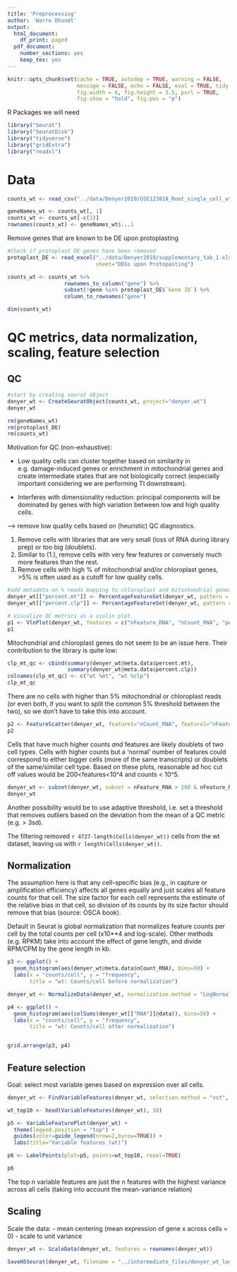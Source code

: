 ```yaml
---
title: 'Preprocessing'
author: 'Warre Dhondt'
output:
  html_document:
    df_print: paged
  pdf_document:
    number_sections: yes
    keep_tex: yes
---
```


```r
knitr::opts_chunk$set(cache = TRUE, autodep = TRUE, warning = FALSE, 
                      message = FALSE, echo = FALSE, eval = TRUE, tidy = TRUE,
                      fig.width = 6, fig.height = 3.5, purl = TRUE, 
                      fig.show = "hold", fig.pos = "p")
```

R Packages we will need

```r
library("Seurat")
library("SeuratDisk")
library("tidyverse")
library("gridExtra")
library("readxl")
```

# Data

```r
counts_wt <- read_csv("../data/Denyer2019/GSE123818_Root_single_cell_wt_datamatrix.csv.gz")
```

```r
geneNames_wt <- counts_wt[, 1]
counts_wt <- counts_wt[-c(1)]
rownames(counts_wt) <- geneNames_wt$...1
```

Remove genes that are known to be DE upon protoplasting

```r
#Check if protoplast DE genes have been removed
protoplast_DE <- read_excel("../data/Denyer2019/supplementary_tab_1.xlsx", 
                            sheet="DEGs upon Protopasting")

counts_wt <- counts_wt %>%
                  rownames_to_column("gene") %>%
                  subset(!gene %in% protoplast_DE$`Gene ID`) %>%
                  column_to_rownames("gene")
```

```r
dim(counts_wt)
```


# QC metrics, data normalization, scaling, feature selection

## QC

```r
#start by creating seurat object
denyer_wt <- CreateSeuratObject(counts_wt, project="denyer.wt")
denyer_wt
```

```r
rm(geneNames_wt)
rm(protoplast_DE)
rm(counts_wt)
```

Motivation for QC (non-exhaustive): 

- Low quality cells can cluster together based on similarity in e.g. damage-induced genes or enrichment in mitochondrial genes and create intermediate states that are not biologically correct (especially important considering we are performing TI downstream). 

- Interferes with dimensionality reduction: principal components will be dominated by genes with high variation between low and high quality cells. 

--> remove low quality cells based on (heuristic) QC diagnostics. 

1. Remove cells with libraries that are very small (loss of RNA during library prep) or too big (doublets). 
2. Similar to (1.),  remove cells with very few features or conversely much more features than the rest. 
3. Remove cells with high % of mitochondrial and/or chloroplast genes, >5% is often used as a cutoff for low quality cells.


```r
#add metadata on % reads mapping to chloroplast and mitochondrial genes, see https://www.arabidopsis.org/portals/nomenclature/guidelines.jsp
denyer_wt[["percent.mt"]] <- PercentageFeatureSet(denyer_wt, pattern = "^ATM")
denyer_wt[["percent.clp"]] <- PercentageFeatureSet(denyer_wt, pattern = "^ATC")
```

```r
# Visualize QC metrics as a violin plot
p1 <- VlnPlot(denyer_wt, features = c("nFeature_RNA", "nCount_RNA", "percent.mt", "percent.clp"), ncol = 4)
p1
```

Mitochondrial and chloroplast genes do not seem to be an issue here. Their contribution to the library is quite low:

```r
clp_mt_qc <- cbind(summary(denyer_wt@meta.data$percent.mt), 
                   summary(denyer_wt@meta.data$percent.clp))
colnames(clp_mt_qc) <- c("wt %mt", "wt %clp")
clp_mt_qc
```

There are no cells with higher than 5% mitochondrial or chloroplast reads (or even both, if you want to split the common 5% threshold between the two), so we don't have to take this into account. 

```r
p2 <- FeatureScatter(denyer_wt, feature1="nCount_RNA", feature2="nFeature_RNA")
p2
```

Cells that have much higher counts *and* features are likely doublets of two cell types. Cells with higher counts but a 'normal' number of features could correspond to either bigger cells (more of the same transcripts) or doublets of the same/similar cell type. Based on these plots, reasonable ad hoc cut off values would be 200<features<10^4 and counts < 10^5. 

```r
denyer_wt <- subset(denyer_wt, subset = nFeature_RNA > 200 & nFeature_RNA < 10000 & nCount_RNA < 10**5)
denyer_wt
```

Another possibility would be to use adaptive threshold, i.e. set a threshold that removes outliers based on the deviation from the mean of a QC metric (e.g. > 3sd). 

The filtering removed `r 4727-length(Cells(denyer_wt))` cells from the wt dataset, leaving us with `r length(Cells(denyer_wt))`. 

## Normalization

The assumption here is that any cell-specific bias (e.g., in capture or amplification efficiency) affects all genes equally and just scales all feature counts for that cell. The size factor for each cell represents the estimate of the relative bias in that cell, so division of its counts by its size factor should remove that bias (source: OSCA book). 

Default in Seurat is global normalization that normalizes feature counts per cell by the total counts per cell (x10**4 and log-scale). Other methods (e.g. RPKM) take into account the effect of gene length, and divide RPM/CPM by the gene length in kb. 


```r
p3 <- ggplot() + 
  geom_histogram(aes(denyer_wt@meta.data$nCount_RNA), bins=50) + 
  labs(x = "counts/cell", y = "frequency", 
       title = "wt: Counts/cell before normalization")

denyer_wt <- NormalizeData(denyer_wt, normalization.method = "LogNormalize", scale.factor=10000)

p4 <- ggplot() + 
  geom_histogram(aes(colSums(denyer_wt[["RNA"]]@data)), bins=50) + 
  labs(x = "counts/cell", y = "frequency", 
       title = "wt: Counts/cell after normalization")


grid.arrange(p3, p4)
```

## Feature selection

Goal: select most variable genes based on expression over all cells. 

```r
denyer_wt <- FindVariableFeatures(denyer_wt, selection.method = "vst", nfeatures=3000)
```


```r
wt_top10 <- head(VariableFeatures(denyer_wt), 10)

p5 <- VariableFeaturePlot(denyer_wt) + 
  theme(legend.position = "top") + 
  guides(color=guide_legend(nrow=2,byrow=TRUE)) + 
  labs(title="Variable features (wt)")

p6 <- LabelPoints(plot=p5, points=wt_top10, repel=TRUE)

p6
```

The top n variable features are just the n features with the highest variance across all cells (taking into account the mean-variance relation)

## Scaling

Scale the data:
- mean centering (mean expression of gene x across cells = 0)
- scale to unit variance


```r
denyer_wt <- ScaleData(denyer_wt, features = rownames(denyer_wt))
```

```r
SaveH5Seurat(denyer_wt, filename = "../intermediate_files/denyer_wt_lognormalized.h5seurat")
```
